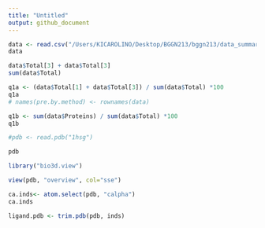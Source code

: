 ```yaml
---
title: "Untitled"
output: github_document
---
```



```r
data <- read.csv("/Users/KICAROLINO/Desktop/BGGN213/bggn213/data_summary.csv")
data
```

```r
data$Total[3] + data$Total[3]
sum(data$Total)
```

```r
q1a <- (data$Total[1] + data$Total[3]) / sum(data$Total) *100
q1a
# names(pre.by.method) <- rownames(data)
```

```r
q1b <- sum(data$Proteins) / sum(data$Total) *100
q1b
```


```r
#pdb <- read.pdb("1hsg")

pdb
```

```r
library("bio3d.view")

view(pdb, "overview", col="sse")
```

```r
ca.inds<- atom.select(pdb, "calpha")
ca.inds
```

```r
ligand.pdb <- trim.pdb(pdb, inds)
```






